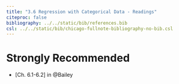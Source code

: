 ```yaml
---
title: "3.6 Regression with Categorical Data - Readings"
citeproc: false
bibliography: ../../static/bib/references.bib
csl: ../../static/bib/chicago-fullnote-bibliography-no-bib.csl
---
```


# Strongly Recommended

- <i class="fas fa-book"></i> [Ch. 6.1-6.2] in @Bailey


